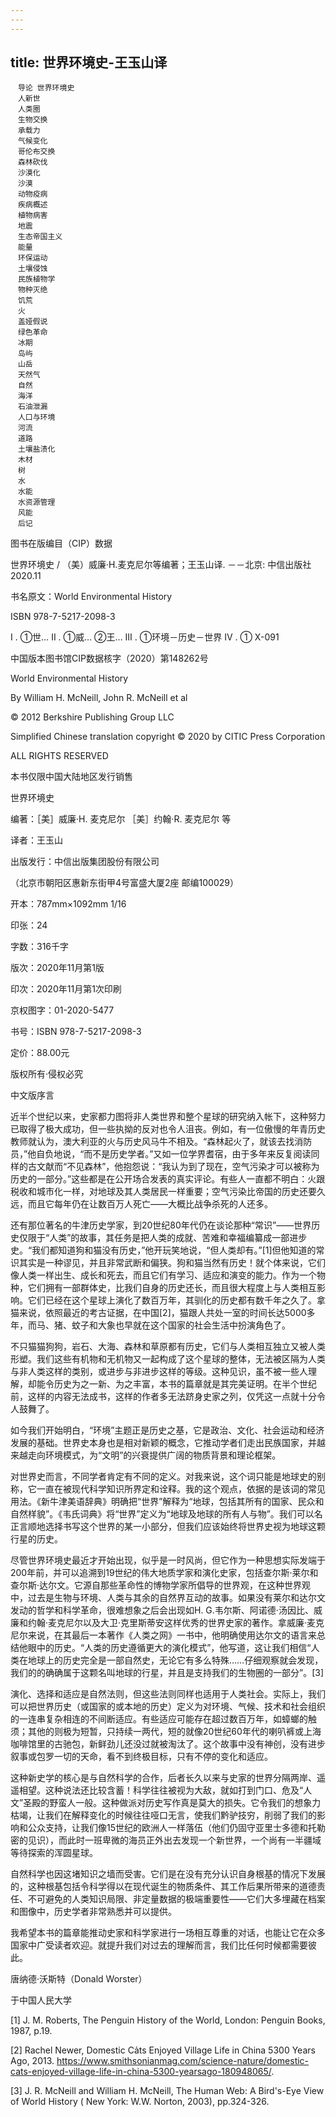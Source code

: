 ```yaml
---
---
---
```

title: 世界环境史-王玉山译
---

```
　导论 世界环境史
　人新世
　人类圈
　生物交换
　承载力
　气候变化
　哥伦布交换
　森林砍伐
　沙漠化
　沙漠
　动物疫病
　疾病概述
　植物病害
　地震
　生态帝国主义
　能量
　环保运动
　土壤侵蚀
　民族植物学
　物种灭绝
　饥荒
　火
　盖娅假说
　绿色革命
　冰期
　岛屿
　山岳
　天然气
　自然
　海洋
　石油泄漏
　人口与环境
　河流
　道路
　土壤盐渍化
　木材
　树
　水
　水能
　水资源管理
　风能
　后记
```




图书在版编目（CIP）数据





世界环境史 / （美）威廉·H.麦克尼尔等编著；王玉山译. －－北京: 中信出版社 2020.11

书名原文：World Environmental History

ISBN 978-7-5217-2098-3

Ⅰ . ①世… Ⅱ . ①威… ②王… Ⅲ . ①环境－历史－世界 Ⅳ . ① X-091



中国版本图书馆CIP数据核字（2020）第148262号





World Environmental History

By William H. McNeill, John R. McNeill et al

© 2012 Berkshire Publishing Group LLC

Simplified Chinese translation copyright © 2020 by CITIC Press Corporation

ALL RIGHTS RESERVED

本书仅限中国大陆地区发行销售





世界环境史

编著：［美］威廉·H. 麦克尼尔 ［美］约翰·R. 麦克尼尔 等

译者：王玉山

出版发行：中信出版集团股份有限公司

（北京市朝阳区惠新东街甲4号富盛大厦2座 邮编100029）

开本：787mm×1092mm 1/16

印张：24

字数：316千字

版次：2020年11月第1版

印次：2020年11月第1次印刷

京权图字：01-2020-5477

书号：ISBN 978-7-5217-2098-3

定价：88.00元

版权所有·侵权必究


中文版序言


近半个世纪以来，史家都力图将非人类世界和整个星球的研究纳入帐下，这种努力已取得了极大成功，但一些执拗的反对也令人沮丧。例如，有一位傲慢的年青历史教师就认为，澳大利亚的火与历史风马牛不相及。“森林起火了，就该去找消防员，”他自负地说，“而不是历史学者。”又如一位学界耆宿，由于多年来反复阅读同样的古文献而“不见森林”，他抱怨说：“我认为到了现在，空气污染才可以被称为历史的一部分。”这些都是在公开场合发表的真实评论。有些人一直都不明白：火跟税收和城市化一样，对地球及其人类居民一样重要；空气污染比帝国的历史还要久远，而且它每年仍在让数百万人死亡——大概比战争杀死的人还多。

还有那位著名的牛津历史学家，到20世纪80年代仍在谈论那种“常识”——世界历史仅限于“人类”的故事，其任务是把人类的成就、苦难和幸福编纂成一部进步史。“我们都知道狗和猫没有历史，”他开玩笑地说，“但人类却有。”[1]但他知道的常识其实是一种谬见，并且非常武断和偏狭。狗和猫当然有历史！就个体来说，它们像人类一样出生、成长和死去，而且它们有学习、适应和演变的能力。作为一个物种，它们拥有一部群体史，比我们自身的历史还长，而且很大程度上与人类相互影响。它们已经在这个星球上演化了数百万年，其驯化的历史都有数千年之久了。拿猫来说，依照最近的考古证据，在中国[2]，猫跟人共处一室的时间长达5000多年，而马、猪、蚊子和大象也早就在这个国家的社会生活中扮演角色了。

不只猫猫狗狗，岩石、大海、森林和草原都有历史，它们与人类相互独立又被人类形塑。我们这些有机物和无机物又一起构成了这个星球的整体，无法被区隔为人类与非人类这样的类别，或进步与非进步这样的等级。这种见识，虽不被一些人理解，却能令历史为之一新、为之丰富，本书的篇章就是其完美证明。在半个世纪前，这样的内容无法成书，这样的作者多无法跻身史家之列，仅凭这一点就十分令人鼓舞了。

如今我们开始明白，“环境”主题正是历史之基，它是政治、文化、社会运动和经济发展的基础。世界史本身也是相对新颖的概念，它推动学者们走出民族国家，并越来越走向环境模式，为“文明”的兴衰提供广阔的物质背景和理论框架。

对世界史而言，不同学者肯定有不同的定义。对我来说，这个词只能是地球史的别称，它一直在被现代科学知识所界定和诠释。我的这个观点，依据的是该词的常见用法。《新牛津美语辞典》明确把“世界”解释为“地球，包括其所有的国家、民众和自然样貌”。《韦氏词典》将“世界”定义为“地球及地球的所有人与物”。我们可以名正言顺地选择书写这个世界的某一小部分，但我们应该始终将世界史视为地球这颗行星的历史。

尽管世界环境史最近才开始出现，似乎是一时风尚，但它作为一种思想实际发端于200年前，并可以追溯到19世纪的伟大地质学家和演化史家，包括查尔斯·莱尔和查尔斯·达尔文。它源自那些革命性的博物学家所倡导的世界观，在这种世界观中，过去是生物与环境、人类与其余的自然界互动的故事。如果没有莱尔和达尔文发动的哲学和科学革命，很难想象之后会出现如H. G.韦尔斯、阿诺德·汤因比、威廉和约翰·麦克尼尔以及大卫·克里斯蒂安这样优秀的世界史家的著作。拿威廉·麦克尼尔来说，在其最后一本著作《人类之网》一书中，他明确使用达尔文的语言来总结他眼中的历史。“人类的历史遵循更大的演化模式”，他写道，这让我们相信“人类在地球上的历史完全是一部自然史，无论它有多么特殊……仔细观察就会发现，我们的的确确属于这颗名叫地球的行星，并且是支持我们的生物圈的一部分”。[3]

演化、选择和适应是自然法则，但这些法则同样也适用于人类社会。实际上，我们可以把世界历史（或国家的或本地的历史）定义为对环境、气候、技术和社会组织的一连串复杂相连的不间断适应。有些适应可能存在超过数百万年，如蟑螂的触须；其他的则极为短暂，只持续一两代，短的就像20世纪60年代的喇叭裤或上海咖啡馆里的古驰包，新鲜劲儿还没过就被淘汰了。这个故事中没有神创，没有进步叙事或包罗一切的天命，看不到终极目标，只有不停的变化和适应。

这种新史学的核心是与自然科学的合作，后者长久以来与史家的世界分隔两岸、遥遥相望。这种说法还比较含蓄！科学往往被视为大敌，就如打到门口、危及“人文”圣殿的野蛮人一般。这种做派对历史写作真是莫大的损失。它令我们的想象力枯竭，让我们在解释变化的时候往往哑口无言，使我们黔驴技穷，削弱了我们的影响和公众支持，让我们像15世纪的欧洲人一样落伍（他们仍固守亚里士多德和托勒密的见识），而此时一班卑微的海员正外出去发现一个新世界，一个尚有一半疆域等待探索的浑圆星球。

自然科学也因这堵知识之墙而受害。它们是在没有充分认识自身根基的情况下发展的，这种根基包括令科学得以在现代诞生的物质条件、其工作后果所带来的道德责任、不可避免的人类知识局限、非定量数据的极端重要性——它们大多埋藏在档案和图像中，历史学者非常熟悉并可以提供。

我希望本书的篇章能推动史家和科学家进行一场相互尊重的对话，也能让它在众多国家中广受读者欢迎。就提升我们对过去的理解而言，我们比任何时候都需要彼此。

唐纳德·沃斯特（Donald Worster）

于中国人民大学

[1] J. M. Roberts, The Penguin History of the World, London: Penguin Books, 1987, p.19.



[2] Rachel Newer, Domestic Cảts Enjoyed Village Life in China 5300 Years Ago, 2013. https://www.smithsonianmag.com/science-nature/domestic-cats-enjoyed-village-life-in-china-5300-yearsago-180948065/.



[3] J. R. McNeill and William H. McNeill, The Human Web: A Bird's-Eye View of World History ( New York: W.W. Norton, 2003), pp.324-326.